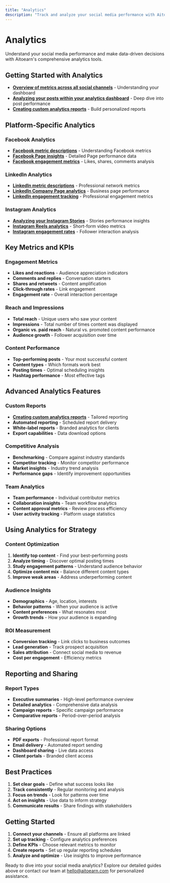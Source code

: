 ```yaml
---
title: "Analytics"
description: "Track and analyze your social media performance with Aitoearn's analytics tools"
---
```

# Analytics

Understand your social media performance and make data-driven decisions with Aitoearn's comprehensive analytics tools.

## Getting Started with Analytics

- **[Overview of metrics across all social channels](analytics/519-overview-of-metrics-across-all-social-channels)** - Understanding your dashboard
- **[Analyzing your posts within your analytics dashboard](analytics/527-analyzing-your-posts-within-your-analytics-dashboard)** - Deep dive into post performance
- **[Creating custom analytics reports](analytics/534-creating-custom-analytics-reports)** - Build personalized reports

## Platform-Specific Analytics

### Facebook Analytics
- **[Facebook metric descriptions](analytics/520-facebook-metric-descriptions)** - Understanding Facebook metrics
- **[Facebook Page insights](analytics/521-facebook-page-insights)** - Detailed Page performance data
- **[Facebook engagement metrics](analytics/522-facebook-engagement-metrics)** - Likes, shares, comments analysis

### LinkedIn Analytics
- **[LinkedIn metric descriptions](analytics/523-linkedin-metric-descriptions)** - Professional network metrics
- **[LinkedIn Company Page analytics](analytics/524-linkedin-company-page-analytics)** - Business page performance
- **[LinkedIn engagement tracking](analytics/525-linkedin-engagement-tracking)** - Professional engagement metrics

### Instagram Analytics
- **[Analyzing your Instagram Stories](analytics/528-analyzing-your-instagram-stories)** - Stories performance insights
- **[Instagram Reels analytics](analytics/529-instagram-reels-analytics)** - Short-form video metrics
- **[Instagram engagement rates](analytics/530-instagram-engagement-rates)** - Follower interaction analysis

## Key Metrics and KPIs

### Engagement Metrics
- **Likes and reactions** - Audience appreciation indicators
- **Comments and replies** - Conversation starters
- **Shares and retweets** - Content amplification
- **Click-through rates** - Link engagement
- **Engagement rate** - Overall interaction percentage

### Reach and Impressions
- **Total reach** - Unique users who saw your content
- **Impressions** - Total number of times content was displayed
- **Organic vs. paid reach** - Natural vs. promoted content performance
- **Audience growth** - Follower acquisition over time

### Content Performance
- **Top-performing posts** - Your most successful content
- **Content types** - Which formats work best
- **Posting times** - Optimal scheduling insights
- **Hashtag performance** - Most effective tags

## Advanced Analytics Features

### Custom Reports
- **[Creating custom analytics reports](analytics/534-creating-custom-analytics-reports)** - Tailored reporting
- **Automated reporting** - Scheduled report delivery
- **White-label reports** - Branded analytics for clients
- **Export capabilities** - Data download options

### Competitive Analysis
- **Benchmarking** - Compare against industry standards
- **Competitor tracking** - Monitor competitor performance
- **Market insights** - Industry trend analysis
- **Performance gaps** - Identify improvement opportunities

### Team Analytics
- **Team performance** - Individual contributor metrics
- **Collaboration insights** - Team workflow analytics
- **Content approval metrics** - Review process efficiency
- **User activity tracking** - Platform usage statistics

## Using Analytics for Strategy

### Content Optimization
1. **Identify top content** - Find your best-performing posts
2. **Analyze timing** - Discover optimal posting times
3. **Study engagement patterns** - Understand audience behavior
4. **Optimize content mix** - Balance different content types
5. **Improve weak areas** - Address underperforming content

### Audience Insights
- **Demographics** - Age, location, interests
- **Behavior patterns** - When your audience is active
- **Content preferences** - What resonates most
- **Growth trends** - How your audience is expanding

### ROI Measurement
- **Conversion tracking** - Link clicks to business outcomes
- **Lead generation** - Track prospect acquisition
- **Sales attribution** - Connect social media to revenue
- **Cost per engagement** - Efficiency metrics

## Reporting and Sharing

### Report Types
- **Executive summaries** - High-level performance overview
- **Detailed analytics** - Comprehensive data analysis
- **Campaign reports** - Specific campaign performance
- **Comparative reports** - Period-over-period analysis

### Sharing Options
- **PDF exports** - Professional report format
- **Email delivery** - Automated report sending
- **Dashboard sharing** - Live data access
- **Client portals** - Branded client access

## Best Practices

1. **Set clear goals** - Define what success looks like
2. **Track consistently** - Regular monitoring and analysis
3. **Focus on trends** - Look for patterns over time
4. **Act on insights** - Use data to inform strategy
5. **Communicate results** - Share findings with stakeholders

## Getting Started

1. **Connect your channels** - Ensure all platforms are linked
2. **Set up tracking** - Configure analytics preferences
3. **Define KPIs** - Choose relevant metrics to monitor
4. **Create reports** - Set up regular reporting schedules
5. **Analyze and optimize** - Use insights to improve performance

Ready to dive into your social media analytics? Explore our detailed guides above or contact our team at [hello@aitoearn.com](mailto:hello@aitoearn.com) for personalized assistance.
